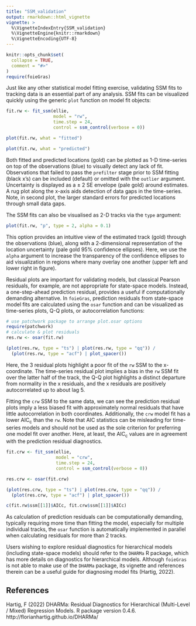```yaml
---
title: "SSM_validation"
output: rmarkdown::html_vignette
vignette: >
  %\VignetteIndexEntry{SSM_validation}
  %\VignetteEngine{knitr::rmarkdown}
  %\VignetteEncoding{UTF-8}
---
```


```r
knitr::opts_chunk$set(
  collapse = TRUE,
  comment = "#>"
)
require(foieGras)
```

Just like any other statistical model fitting exercise, validating SSM fits to tracking data is an essential part of any analysis. SSM fits can be visualized quickly using the generic `plot` function on model fit objects:

```r
fit.rw <- fit_ssm(ellie, 
                  model = "rw", 
                  time.step = 24, 
                  control = ssm_control(verbose = 0))

plot(fit.rw, what = "fitted")

plot(fit.rw, what = "predicted")
```


Both fitted and predicted locations (gold) can be plotted as 1-D time-series on top of the observations (blue) to visually detect any lack of fit. Observations that failed to pass the `prefilter` stage prior to SSM fitting (black x's) can be included (default) or omitted with the `outlier` argument. Uncertainty is displayed as a $\pm$ 2 SE envelope (pale gold) around estimates. A rug plot along the x-axis aids detection of data gaps in the time-series. Note, in second plot, the larger standard errors for predicted locations through small data gaps.

The SSM fits can also be visualised as 2-D tracks via the `type` argument:
```r
plot(fit.rw, "p", type = 2, alpha = 0.1)
```


This option provides an intuitive view of the estimated track (gold) through the observations (blue), along with a 2-dimensional representation of the location uncertainty (pale gold 95% confidence ellipses). Here, we use the `alpha` argument to increase the transparency of the confidence ellipses to aid visualization in regions where many overlay one another (upper left and lower right in figure).

Residual plots are important for validating models, but classical Pearson residuals, for example, are not appropriate for state-space models. Instead, a one-step-ahead prediction residual, provides a useful if computationally demanding alternative. In `foieGras`, prediction residuals from state-space model fits are calculated using the `osar` function and can be visualized as time-series plots, Q-Q plots, or autocorrelation functions:
```r
# use patchwork package to arrange plot.osar options
require(patchwork)
# calculate & plot residuals
res.rw <- osar(fit.rw)

(plot(res.rw, type = "ts") | plot(res.rw, type = "qq")) / 
  (plot(res.rw, type = "acf") | plot_spacer())
```


Here, the 3 residual plots highlight a poor fit of the `rw` SSM to the x-coordinate. The time-series residual plot implies a bias in the `rw` SSM fit over the latter half of the track, the Q-Q plot highlights a distinct departure from normality in the x residuals, and the x residuals are positively autocorrelated up to about lag 5.

Fitting the `crw` SSM to the same data, we can see the prediction residual plots imply a less biased fit with approximately normal residuals that have little autocorrelation in both coordinates. Additionally, the `crw` model fit has a lower AIC~c~ than the `rw`. Note that AIC statistics can be misleading for time-series models and should not be used as the sole criterion for preferring one model fit over another. Here, at least, the AIC~c~ values are in agreement with the prediction residual diagnostics.
```r
fit.crw <- fit_ssm(ellie, 
                   model = "crw", 
                   time.step = 24, 
                   control = ssm_control(verbose = 0))

res.crw <- osar(fit.crw)

(plot(res.crw, type = "ts") | plot(res.crw, type = "qq")) / 
  (plot(res.crw, type = "acf") | plot_spacer())

c(fit.rw$ssm[[1]]$AICc, fit.crw$ssm[[1]]$AICc)
```


As calculation of prediction residuals can be computationally demanding, typically requiring more time than fitting the model, especially for multiple individual tracks, the `osar` function is automatically implemented in parallel when calculating residuals for more than 2 tracks. 

Users wishing to explore residual diagnostics for hierarchical models (including state-space models) should refer to the `DHARMa` R package, which has more details on diagnostics for hierarchical models. Although `foieGras` is not able to make use of the `DHARMa` package, its vignette and references therein can be a useful guide for diagnosing model fits (Hartig, 2022).


## References
Hartig, F (2022) DHARMa: Residual Diagnostics for Hierarchical (Multi-Level / Mixed) Regression Models. R package version 0.4.6. http://florianhartig.github.io/DHARMa/